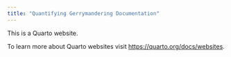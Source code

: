 ```yaml
---
title: "Quantifying Gerrymandering Documentation"
---
```


This is a Quarto website.

To learn more about Quarto websites visit <https://quarto.org/docs/websites>.
